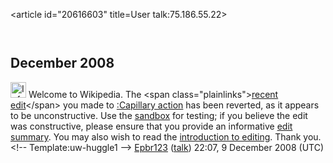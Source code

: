 <article id="20616603" title=User talk:75.186.55.22>
	<talkpage id="20616603" title="User talk:75.186.55.22">

== December 2008 ==

[[Image:Information.png|25px]] Welcome to Wikipedia. The &lt;span class=&quot;plainlinks&quot;&gt;[http://en.wikipedia.org/wiki/Capillary_action?diff=256918891 recent edit]&lt;/span&gt; you made to [[:Capillary action]] has been reverted, as it appears to be unconstructive. Use the [[Wikipedia:Sandbox|sandbox]] for testing; if you believe the edit was constructive, please ensure that you provide an informative [[Help:Edit summary|edit summary]]. You may also wish to read the [[Wikipedia:Introduction|introduction to editing]]. Thank you. &lt;!-- Template:uw-huggle1 --&gt; [[User:Epbr123|Epbr123]] ([[User talk:Epbr123|talk]]) 22:07, 9 December 2008 (UTC)
	</talkpage>
</article>
